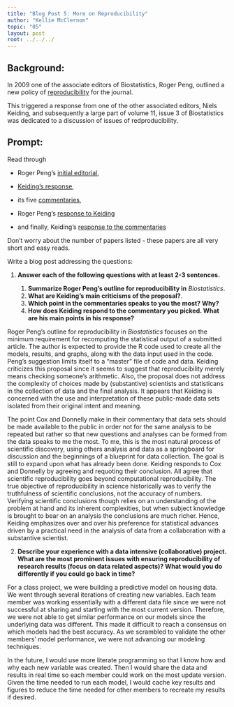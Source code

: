 ```yaml
---
title: "Blog Post 5: More on Reproducibility"
author: "Kellie McClernon"
topic: "05"
layout: post
root: ../../../
---
```


## Background:


In 2009 one of the associate editors of Biostatistics, Roger Peng, outlined a new policy of [reproducibility](https://doi.org/10.1093/biostatistics/kxp014) for the journal. 

This triggered a response from one of the other associated editors, Niels Keiding, and subsequently a large part of volume 11, issue 3 of Biostatistics was dedicated to a discussion of issues of redproducibility. 

## Prompt:

Read through 

- Roger Peng's [initial editorial](https://doi.org/10.1093/biostatistics/kxp014), 

- [Keiding's response](https://doi.org/10.1093/biostatistics/kxq033),

- its five [commentaries](https://academic.oup.com/biostatistics/issue/11/3),  

- Roger Peng's [response to Keiding](https://doi.org/10.1093/biostatistics/kxq032)

- and finally, Keiding's [response to the commentaries](https://doi.org/10.1093/biostatistics/kxq034)

Don't worry about the number of papers listed - these papers are all very short and easy reads. 


Write a blog post addressing the questions: 

1. **Answer each of the following questions with at least 2-3 sentences.**

    1. **Summarize Roger Peng's outline for reproducibility in** *Biostatistics*. 
    2. **What are Keiding's main criticisms of the proposal?**. 
    3. **Which point in the commentaries speaks to you the most? Why?**
    4. **How does Keiding respond to the commentary you picked. What are his main points in his response?**  

Roger Peng's outline for reproducibility in *Biostatistics* focuses on the minimum requirement for recomputing the statistical output of a submitted article. The author is expected to provide the R code used to create all the models, results, and graphs, along with the data input used in the code. Peng's suggestion limits itself to a "master" file of code and data. Keiding criticizes this proposal since it seems to suggest that reproducibility merely means checking someone's arithmetic. Also, the proposal does not address the complexity of choices made by (substantive) scientists and statisticans in the collection of data and the final analysis. It appears that Keiding is concerned with the use and interpretation of these public-made data sets isolated from their original intent and meaning.  

The point Cox and Donnelly make in their commentary that data sets should be made available to the public in order not for the same analysis to be repeated but rather so that new questions and analyses can be formed from the data speaks to me the most. To me, this is the most natural process of scientific discovery, using others analysis and data as a springboard for discussion and the beginnings of a blueprint for data collection. The goal is still to expand upon what has already been done. Keiding responds to Cox and Donnelly by agreeing and requoting their conclusion. All agree that scientific reproducibility goes beyond computational reproducibility. The true objective of reproducibility in science historically was to verify the truthfulness of scientific conclusions, not the accuracy of numbers. Verifying scientific conclusions though relies on an understanding of the problem at hand and its inherent complexities, but when subject knowledge is brought to bear on an analysis the conclusions are much richer. Hence, Keiding emphasizes over and over his preference for statistical advances driven by a practical need in the analysis of data from a collaboration with a substantive scientist.  

2. **Describe your experience with a data intensive (collaborative) project. What are the most prominent issues with ensuring reproducibility of research results (focus on data related aspects)? What would you do differently if you could go back in time?**  

For a class project, we were building a predictive model on housing data. We went through several iterations of creating new variables. Each team member was working essentially with a different data file since we were not successful at sharing and starting with the most current version. Therefore, we were not able to get similar performance on our models since the underlying data was different. This made it difficult to reach a consensus on which models had the best accuracy. As we scrambled to validate the other members' model performance, we were not advancing our modeling techniques.  

In the future, I would use more literate programming so that I know how and why each new variable was created. Then I would share the data and results in real time so each member could work on the most update version. Given the time needed to run each model, I would cache key results and figures to reduce the time needed for other members to recreate my results if desired.